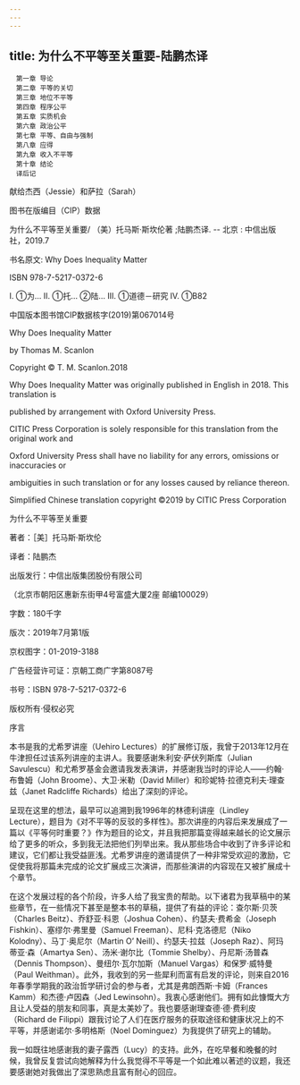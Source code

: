 ```yaml
---
---
---
```

title: 为什么不平等至关重要-陆鹏杰译
---


```
　第一章 导论
　第二章 平等的关切
　第三章 地位不平等
　第四章 程序公平
　第五章 实质机会
　第六章 政治公平
　第七章 平等、自由与强制
　第八章 应得
　第九章 收入不平等
　第十章 结论
　译后记
```




献给杰西（Jessie）和萨拉（Sarah）





图书在版编目（CIP）数据





为什么不平等至关重要/ （美）托马斯·斯坎伦著 ;陆鹏杰译. -- 北京 : 中信出版社，2019.7

书名原文: Why Does Inequality Matter

ISBN 978-7-5217-0372-6

Ⅰ. ①为… Ⅱ. ①托… ②陆… Ⅲ. ①道德－研究 Ⅳ. ①B82

中国版本图书馆CIP数据核字(2019)第067014号





Why Does Inequality Matter

by Thomas M. Scanlon

Copyright © T. M. Scanlon.2018

Why Does Inequality Matter was originally published in English in 2018. This translation is

published by arrangement with Oxford University Press.

CITIC Press Corporation is solely responsible for this translation from the original work and

Oxford University Press shall have no liability for any errors, omissions or inaccuracies or

ambiguities in such translation or for any losses caused by reliance thereon.

Simplified Chinese translation copyright ©2019 by CITIC Press Corporation





为什么不平等至关重要

著者：［美］托马斯·斯坎伦

译者：陆鹏杰

出版发行：中信出版集团股份有限公司

（北京市朝阳区惠新东街甲4号富盛大厦2座 邮编100029）





字数：180千字

版次：2019年7月第1版

京权图字：01-2019-3188

广告经营许可证：京朝工商广字第8087号

书号：ISBN 978-7-5217-0372-6





版权所有·侵权必究


序言


本书是我的尤希罗讲座（Uehiro Lectures）的扩展修订版，我曾于2013年12月在牛津担任过该系列讲座的主讲人。我要感谢朱利安·萨伏列斯库（Julian Savulescu）和尤希罗基金会邀请我发表演讲，并感谢我当时的评论人——约翰·布鲁姆（John Broome）、大卫·米勒（David Miller）和珍妮特·拉德克利夫·理查兹（Janet Radcliffe Richards）给出了深刻的评论。

呈现在这里的想法，最早可以追溯到我1996年的林德利讲座（Lindley Lecture），题目为《对不平等的反驳的多样性》。那次讲座的内容后来发展成了一篇以《平等何时重要？》作为题目的论文，并且我把那篇变得越来越长的论文展示给了更多的听众，多到我无法把他们列举出来。我从那些场合中收到了许多评论和建议，它们都让我受益匪浅。尤希罗讲座的邀请提供了一种非常受欢迎的激励，它促使我将那篇未完成的论文扩展成三次演讲，而那些演讲的内容现在又被扩展成十个章节。

在这个发展过程的各个阶段，许多人给了我宝贵的帮助。以下诸君为我草稿中的某些章节，在一些情况下甚至是整本书的草稿，提供了有益的评论：查尔斯·贝茨（Charles Beitz）、乔舒亚·科恩（Joshua Cohen）、约瑟夫·费希金（Joseph Fishkin）、塞缪尔·弗里曼（Samuel Freeman）、尼科·克洛德尼（Niko Kolodny）、马丁·奥尼尔（Martin O’ Neill）、约瑟夫·拉兹（Joseph Raz）、阿玛蒂亚·森（Amartya Sen）、汤米·谢尔比（Tommie Shelby）、丹尼斯·汤普森（Dennis Thompson）、曼纽尔·瓦尔加斯（Manuel Vargas）和保罗·威特曼（Paul Weithman）。此外，我收到的另一些犀利而富有启发的评论，则来自2016年春季学期我的政治哲学研讨会的参与者，尤其是弗朗西斯·卡姆（Frances Kamm）和杰德·卢因森（Jed Lewinsohn）。我衷心感谢他们。拥有如此慷慨大方且让人受益的朋友和同事，真是太美妙了。我也要感谢理查德·德·费利皮（Richard de Filippi）跟我讨论了人们在医疗服务的获取途径和健康状况上的不平等，并感谢诺尔·多明格斯（Noel Dominguez）为我提供了研究上的辅助。

我一如既往地感谢我的妻子露西（Lucy）的支持。此外，在吃早餐和晚餐的时候，我曾反复尝试向她解释为什么我觉得不平等是一个如此难以著述的议题，我还要感谢她对我做出了深思熟虑且富有耐心的回应。